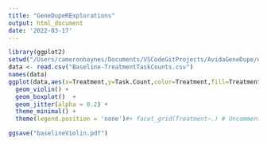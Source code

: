 ```yaml
---
title: "GeneDupeRExplorations"
output: html_document
date: '2022-03-17'
---
```


```r
library(ggplot2)
setwd("/Users/cameronhaynes/Documents/VSCodeGitProjects/AvidaGeneDupe/experiments/2022-2-4-PaperDuplicationWMod/")
data <- read.csv("Baseline-TreatmentTaskCounts.csv")
names(data)
ggplot(data,aes(x=Treatment,y=Task.Count,color=Treatment,fill=Treatment)) + #Add color=Replicate with a replicate column to plot each curve seperately 
  geom_violin() +
  geom_boxplot()  +
  geom_jitter(alpha = 0.2) +
  theme_minimal() +
  theme(legend.position = 'none')#+ facet_grid(Treatment~.) # Uncomment to plot faceted by treatment

ggsave("baselineViolin.pdf")
```

